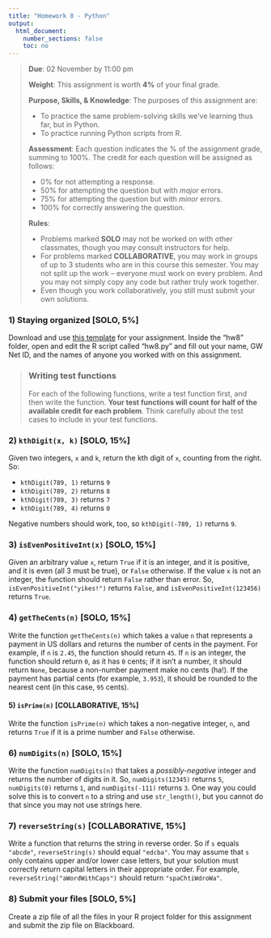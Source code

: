 ```yaml
---
title: "Homework 8 - Python"
output:
  html_document:
    number_sections: false
    toc: no
---
```


> **Due**: 02 November by 11:00 pm
>
> **Weight**: This assignment is worth **4%** of your final grade.
>
> **Purpose, Skills, & Knowledge**: The purposes of this assignment are:
>
> - To practice the same problem-solving skills we've learning thus far, but in Python.
> - To practice running Python scripts from R.
>
> **Assessment**: Each question indicates the % of the assignment grade, summing to 100%. The credit for each question will be assigned as follows:
>
> - 0% for not attempting a response.
> - 50% for attempting the question but with _major_ errors.
> - 75% for attempting the question but with _minor_ errors.
> - 100% for correctly answering the question.
>
> **Rules**:
>
> - Problems marked **SOLO** may not be worked on with other classmates, though you may consult instructors for help.
> - For problems marked **COLLABORATIVE**, you may work in groups of up to 3 students who are in this course this semester. You may not split up the work -- everyone must work on every problem. And you may not simply copy any code but rather truly work together.
> - Even though you work collaboratively, you still must submit your own solutions.

### 1) Staying organized [SOLO, 5%]

Download and use [this template](templates/hw8.zip) for your assignment. Inside the "hw8" folder, open and edit the R script called "hw8.py" and fill out your name, GW Net ID, and the names of anyone you worked with on this assignment.

> ### **Writing test functions**
> For each of the following functions, write a test function first, and then write the function. **Your test functions will count for half of the available credit for each problem**. Think carefully about the test cases to include in your test functions.

### 2) `kthDigit(x, k)` [SOLO, 15%]

Given two integers, `x` and `k`, return the kth digit of `x`, counting from the right. So:

- `kthDigit(789, 1)` returns `9`
- `kthDigit(789, 2)` returns `8`
- `kthDigit(789, 3)` returns `7`
- `kthDigit(789, 4)` returns `0`

Negative numbers should work, too, so `kthDigit(-789, 1)` returns `9`.

### 3) `isEvenPositiveInt(x)` [SOLO, 15%]

Given an arbitrary value `x`, return `True` if it is an integer, and it is positive, and it is even (all 3 must be true), or `False` otherwise. If the value `x` is not an integer, the function should return `False` rather than error. So, `isEvenPositiveInt("yikes!")` returns `False`, and `isEvenPositiveInt(123456)` returns `True`.

### 4) `getTheCents(n)` [SOLO, 15%]

Write the function `getTheCents(n)` which takes a value `n` that represents a payment in US dollars and returns the number of cents in the payment. For example, if `n` is `2.45`, the function should return `45`. If `n` is an integer, the function should return `0`, as it has `0` cents; if it isn't a number, it should return `None`, because a non-number payment make no cents (ha!). If the payment has partial cents (for example, `3.953`), it should be rounded to the nearest cent (in this case, `95` cents).

#### 5) `isPrime(n)` [COLLABORATIVE, 15%]

Write the function `isPrime(n)` which takes a non-negative integer, `n`, and returns `True` if it is a prime number and `False` otherwise.

### 6) `numDigits(n)` [SOLO, 15%]

Write the function `numDigits(n)` that takes a _possibly-negative_ integer and returns the number of digits in it. So, `numDigits(12345)` returns `5`, `numDigits(0)` returns `1`, and `numDigits(-111)` returns `3`. One way you could solve this is to convert `n` to a string and use `str_length()`, but you cannot do that since you may not use strings here.

### 7) `reverseString(s)` [COLLABORATIVE, 15%]

Write a function that returns the string in reverse order. So if `s` equals `"abcde"`, `reverseString(s)` should equal `"edcba"`. You may assume that `s` only contains upper and/or lower case letters, but your solution must correctly return capital letters in their appropriate order. For example, `reverseString("aWordWithCaps")` should return `"spaChtiWdroWa"`.

### 8) Submit your files [SOLO, 5%]

Create a zip file of all the files in your R project folder for this assignment and submit the zip file on Blackboard.
